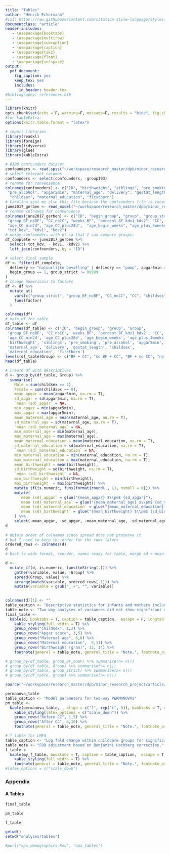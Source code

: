 ```yaml
---
title: "Tables"
author: "Henrik Eckermann"
#csl: https://raw.githubusercontent.com/citation-style-language/styles/master/apa.csl
documentclass: "article"
header-includes:
   - \usepackage{booktabs}
   - \usepackage{multirow}
   - \usepackage{subcaption}
   - \usepackage{caption}
   - \usepackage{tikz}
   - \usepackage{float}
   - \usepackage{setspace}
output: 
  pdf_document:
    fig_caption: yes
    keep_tex: yes
    includes:
      in_header: header.tex
#bibliography: references.bib
---
```



```r
library(knitr)
opts_chunk$set(echo = F, warning=F, message=F, results = "hide", fig.show = "hide", fig.pos = "H")
#for kableExtra:
options(knitr.table.format = "latex")
```


```r
# import libraries
library(readxl)
library(foreign)
library(tidyverse)
library(glue)
library(kableExtra)
```

\newpage

```r
# BIBO confounders dataset 
confounders <- read.spss("~/workspace/research_master/dpb/minor_research_project/article/analyses/data/bibo_confounders.sav", to.data.frame = T)
# select relevant columns
confounders <- select(confounders, -group193)
# rename for convenience
colnames(confounders) <- c("ID", "birthweight", "siblings", "pre_smoking",
 "pre_alcohol", "apgar5min", "maternal_age", "delivery", "gestat_length",
  "childsex", "maternal_education", "firstborn")
# Carolina sent me also this file because the confounders file is incomplete for usage:
june2017_gerben <- read_excel("~/workspace/research_master/dpb/minor_research_project/article/analyses/data/june2017_gerben.xlsx", sheet = "Data")
# rename colnames for convenience
colnames(june2017_gerben) <- c("ID", "begin_group", "group", "group_strict",
 "group_BF_noBF", "CC_noCC", "weeks_BF", "percent_BF_kdv1_kdv2", "CC",
 "age_CC_min2d", "age_CC_plus28d",  "age_begin_weeks", "age_plus_4weeks",
 "tot_kdv", "kdv1", "kdv2")
# merge confounders with df so that I can compare groups:
df_complete <- june2017_gerben %>% 
  select(-tot_kdv, - kdv1, -kdv2) %>%
  left_join(confounders, by = "ID")
```



```r
# select final sample 
df <- filter(df_complete, 
  delivery == "natuurlijke bevalling" | delivery == "pomp", apgar5min > 7,
  begin_group == 1, group_strict != 99999
)
# change numericals to factors
df <- df %>%
  mutate_at(
    vars(c("group_strict", "group_BF_noBF", "CC_noCC", "CC", "childsex", "firstborn")),
    funs(factor)
  )

colnames(df)
# make df for table
df_table <- df 
colnames(df_table) <- c('ID', 'begin_group', 'group', 'Group',
 'group_BF_noBF', 'CC_noCC', 'weeks_BF', 'percent_BF_kdv1_kdv2', 'CC',
 'age_CC_min2d', 'age_CC_plus28d', 'age_begin_weeks', 'age_plus_4weeks',
 'birthweight', 'siblings', 'pre_smoking', 'pre_alcohol', 'apgar5min',
 'maternal_age', 'delivery', 'gestat_length', 'childsex',
 'maternal_education', 'firstborn')
levels(df_table$Group) <- c("BF + CC", "no BF + CC", "BF + no CC", "no BF + no CC")
head(df_table)

# create df with descriptives 
d <- group_by(df_table, Group) %>%
  summarise(
    Male = sum(childsex == 1),
    Female = sum(childsex == 0),
    mean_apgar = mean(apgar5min, na.rm = T),
    sd_apgar = sd(apgar5min, na.rm = T),
    `mean (sd)_apgar` = NA,
    min_apgar = min(apgar5min),
    max_apgar = max(apgar5min),
    mean_maternal_age = mean(maternal_age, na.rm = T),
    sd_maternal_age = sd(maternal_age, na.rm = T),
    `mean (sd)_maternal_age` = NA,
    min_maternal_age = min(maternal_age), 
    max_maternal_age = max(maternal_age),   
    mean_maternal_education = mean(maternal_education, na.rm = T),
    sd_maternal_education = sd(maternal_education, na.rm = T),
    `mean (sd)_maternal_education` = NA,
    min_maternal_education = min(maternal_education, na.rm = T), 
    max_maternal_education = max(maternal_education, na.rm = T),
    mean_birthweight = mean(birthweight),
    sd_birthweight = sd(birthweight, na.rm = T),
    `mean (sd)_birthweight` = NA,
    min_birthweight = min(birthweight), 
    max_birthweight  = max(birthweight)) %>%
    mutate_if(is.numeric, funs(format(round(., 1), nsmall = 0))) %>%
    mutate(
      `mean (sd)_apgar` = glue("{mean_apgar} $\\pm$ {sd_apgar}"),
      `mean (sd)_maternal_age` = glue("{mean_maternal_age} $\\pm$ {sd_maternal_age}"),
      `mean (sd)_maternal_education` = glue("{mean_maternal_education} $\\pm$ {sd_maternal_education}"),
      `mean (sd)_birthweight` = glue("{mean_birthweight} $\\pm$ {sd_birthweight}"),
    ) %>%
    select(-mean_apgar, -sd_apgar, -mean_maternal_age, -sd_maternal_age, -mean_maternal_education, -sd_maternal_education, -mean_birthweight, -sd_birthweight)
d
    
# obtain order of colnames since spread does not preserve it 
# but I need to keep the order for the rows laters
ordered_rows <- colnames(d)
d
# back to wide format, reorder, names ready for table, merge sd + mean to str

d <- 
  mutate_if(d, is.numeric, funs(toString(.))) %>%  
    gather(variable, value, -Group) %>%
    spread(Group, value) %>%
    arrange(match(variable, ordered_rows[-1])) %>%
    mutate(variable = gsub("_.+", "", variable))

  
colnames(d)[1] <- ""
table_caption <- "Descriptive statistics for infants and mothers included in the present study."
table_note <- "Two way analyses of variances did not show significant differences in the mean between the groups for the continuous measures."
final_table <- 
  kable(d, booktabs = T, caption = table_caption,  escape = F, longtable = T) %>%
    kable_styling(full_width = T) %>%
    group_rows("Childsex", 1,2) %>%
    group_rows("Apgar score", 3,5) %>%
    group_rows("Maternal age", 6,8) %>%
    group_rows("Maternal education",  9,11) %>%
    group_rows("Birthweight (gram)", 12, 14) %>%
    footnote(general = table_note, general_title = "Note.", footnote_as_chunk = T, threeparttable = T) 

```



```r
# group_by(df_table, group_BF_noBF) %>% summarise(n= n())
# group_by(df_table, Group) %>% summarise(n= n())
# group_by(df_table, group_strict) %>% summarise(n= n())
# group_by(df_table, group) %>% summarise(n= n())
```

```r
source("~/workspace/research_master/dpb/minor_research_project/article/analyses/gerben/adj_linear mixed model for Henrik to measure between groups changes.R")

```



```r
permanova_table
table_caption <- "Model parameters for two-way PERMANOVAs"
pm_table <- 
  kable(permanova_table, , align = c("l", rep("r", 5)), booktabs = T, caption = table_caption,  escape = T) %>%
    kable_styling(latex_options = c("scale_down")) %>%
    group_rows("Before CC", 1,5) %>%
    group_rows("After CC", 6,10) %>%
    footnote(general = table_note, general_title = "Note.", footnote_as_chunk = T, threeparttable = T)
```


```r
# f table for LME4
table_caption <- "Log fold change within childcare groups for significant linear mixed effects models. "
table_note <- "FDR adjustment based on Benjamini Hochberg correction."
f_table <- 
  kable(my_f_table, booktabs = T, caption = table_caption,  escape = T, longtable = T) %>%
    kable_styling(full_width = T) %>%
    footnote(general = table_note, general_title = "Note.", footnote_as_chunk = T, threeparttable = T)
#latex_options = c("scale_down") 
```
\newpage 

### Appendix

#### A Tables



```r
final_table
```

```r
pm_table
```

```r
f_table
```

```r
getwd()
setwd("analyses/tables")
```

```r
#purl("apa_demographics.Rmd", "apa_tables")
```

